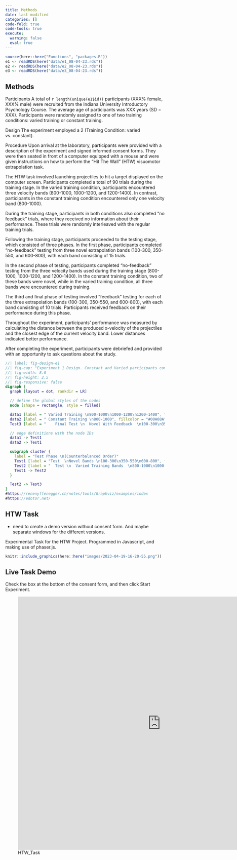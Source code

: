 ```yaml
---
title: Methods
date: last-modified
categories: []
code-fold: true
code-tools: true
execute: 
  warning: false
  eval: true
---
```



```r
source(here::here("Functions", "packages.R"))
e1 <- readRDS(here("data/e1_08-04-23.rds")) 
e2 <- readRDS(here("data/e2_08-04-23.rds")) 
e3 <- readRDS(here("data/e3_08-04-23.rds")) 

```



## Methods

Participants
A total of `r length(unique(e1$id))` participants (XXX% female, XXX% male) were recruited from the Indiana University Introductory Psychology Course. The average age of participants was XXX years (SD = XXX). Participants were randomly assigned to one of two training conditions: varied training or constant training. 

Design
The experiment employed a 2 (Training Condition: varied vs. constant). 

Procedure
Upon arrival at the laboratory, participants were provided with a description of the experiment and signed informed consent forms. They were then seated in front of a computer equipped with a mouse and were given instructions on how to perform the "Hit The Wall" (HTW) visuomotor extrapolation task.

The HTW task involved launching projectiles to hit a target displayed on the computer screen. Participants completed a total of 90 trials during the training stage. In the varied training condition, participants encountered three velocity bands (800-1000, 1000-1200, and 1200-1400). In contrast, participants in the constant training condition encountered only one velocity band (800-1000).

During the training stage, participants in both conditions also completed "no feedback" trials, where they received no information about their performance. These trials were randomly interleaved with the regular training trials.

Following the training stage, participants proceeded to the testing stage, which consisted of three phases. In the first phase, participants completed "no-feedback" testing from three novel extrapolation bands (100-300, 350-550, and 600-800), with each band consisting of 15 trials.

In the second phase of testing, participants completed "no-feedback" testing from the three velocity bands used during the training stage (800-1000, 1000-1200, and 1200-1400). In the constant training condition, two of these bands were novel, while in the varied training condition, all three bands were encountered during training.

The third and final phase of testing involved "feedback" testing for each of the three extrapolation bands (100-300, 350-550, and 600-800), with each band consisting of 10 trials. Participants received feedback on their performance during this phase.

Throughout the experiment, participants' performance was measured by calculating the distance between the produced x-velocity of the projectiles and the closest edge of the current velocity band. Lower distances indicated better performance.

After completing the experiment, participants were debriefed and provided with an opportunity to ask questions about the study.


```dot
//| label: fig-design-e1
//| fig-cap: "Experiment 1 Design. Constant and Varied participants complete different training conditions."
//| fig-width: 8.0
//| fig-height: 2.5
//| fig-responsive: false
digraph {
  graph [layout = dot, rankdir = LR]

  // define the global styles of the nodes
  node [shape = rectangle, style = filled]

  data1 [label = " Varied Training \n800-1000\n1000-1200\n1200-1400", fillcolor = "#FF0000"]
  data2 [label = " Constant Training \n800-1000", fillcolor = "#00A08A"]
  Test3 [label = "    Final Test \n  Novel With Feedback  \n100-300\n350-550\n600-800", fillcolor = "#ECCBAE"]

  // edge definitions with the node IDs
  data1 -> Test1
  data2 -> Test1

  subgraph cluster {
    label = "Test Phase \n(Counterbalanced Order)"
    Test1 [label = "Test  \nNovel Bands \n100-300\n350-550\n600-800", fillcolor = "#ECCBAE"]
    Test2 [label = "  Test \n  Varied Training Bands  \n800-1000\n1000-1200\n1200-1400", fillcolor = "#ECCBAE"]
    Test1 -> Test2
  }

  Test2 -> Test3
}
#https://renenyffenegger.ch/notes/tools/Graphviz/examples/index
#https://edotor.net/
```







## HTW Task
* need to create a demo version without consent form. And maybe separate windows for the different versions. 

Experimental Task for the HTW Project. Programmed in Javascript, and making use of phaser.js.


```r
knitr::include_graphics(here::here("images/2023-04-19-16-20-55.png"))
```

<!-- ![](images/2023-04-19-16-20-55.png) -->
<!-- `r knitr::include_graphics(here::here("images/2023-04-19-16-20-55.png"))` -->


## Live Task Demo

Check the box at the bottom of the consent form, and then click Start Experiment. 

![HTW_Task](https://pcl.sitehost.iu.edu/tg/HTW/HTW_Index_Of.html){width="900" height="800"}


